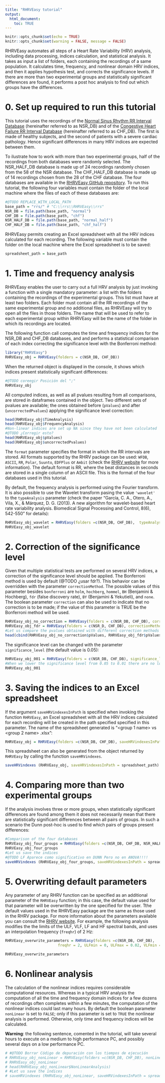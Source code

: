 ```yaml
---
title: "RHRVEasy tutorial"
output: 
  html_document:
    toc: TRUE
---
```


```r
knitr::opts_chunk$set(echo = TRUE)
knitr::opts_chunk$set(warning = FALSE, message = FALSE) 
```

RHRVEasy automates all steps of a Heart Rate Variability (HRV) analysis, including data processing, indices calculation, and statistical analysis. It takes as input a list of folders, each containing the recordings of a same population. It calculates time, frequency, and nonlinear domain HRV indices, and then it applies hypothesis test, and corrects the significance levels. If there are more than two experimental groups and statistically significant differences are found, it performs a post hoc analysis to find out which groups have the differences. 

# 0. Set up required to run this tutorial
This tutorial uses the recordings of the [Normal Sinus Rhythm RR Interval Database](https://physionet.org/content/nsr2db/1.0.0/) (hereinafter referred to as NSR_DB) and of the [Congestive Heart Failure RR Interval Database](https://archive.physionet.org/physiobank/database/chf2db/) (hereinafter referred to as CHF_DB). The first is made of healthy subjects, and the second of patients with a severe cardiac pathology. Hence significant differences in many HRV indices are expected between them.

To ilustrate how to work with more than two experimental groups, half of the recordings from both databases were randomly selected. The NSR_HALF_DB database is made up of 24 recordings randomly chosen from the 58 of the NSR database. The CHF_HALF_DB database is made up of 14 recordings chosen from the 28 of the CHF database. The four databases are available in the [RHRVEasy GitHub repository](https://github.com/sofiabardaji/RHRVEasy). To run this tutorial, the following four variables must contain the folder of the local machine where the files of each of these databases are:
```r
#@TODO REPLACE_WITH_LOCAL_PATH
base_path = "rrs/" # "C:\\rrs\\RHRVEasy\\rrs"
NSR_DB = file.path(base_path, "normal")
CHF_DB = file.path(base_path, "chf")
NSR_HALF_DB = file.path(base_path, "normal_half")
CHF_HALF_DB = file.path(base_path, "chf_half")
```

RHRVEasy permits creating an Excel spreadsheet with all the HRV indices calculated for each recording. The following variable must contain the folder on the local machine where the Excel spreadsheet is to be saved:
```r
spreadsheet_path = base_path
```

# 1. Time and frequency analysis

RHRVEasy enables the user to carry out a full HRV analysis by just invoking a function with a single mandatory parameter: a list with the folders containing the recordings of the experimental groups. This list must have at least two folders. Each folder must contain all the RR recordings of the same experimental group and no additional files, as RHRVEasy will try to open all the files in those folders. The name that will be used to refer to each experimental group within RHRVEasy will be the name of the folder in which its recordings are located.

The following function call computes the time and frequency indices for the NSR_DB and CHF_DB databases, and and performs a statistical comparison of each index correcting the significance level with the Bonferroni method:

```r
library("RHRVEasy")
RHRVEasy_obj = RHRVEasy(folders = c(NSR_DB, CHF_DB))
```

When the returned object is displayed in the console, it shows which indices present statistically significant differences:

```r
#@TODO coreegir Posición del ";"
RHRVEasy_obj
```
All computed indices, as well as all pvalues resulting from all comparisons, are stored in dataframes contained in the object. Two different sets of pvalues are available; the ones obtained before (`pValues`) and after (`uncorrectedPvalues`) applying the significance level correction:

```r
head(RHRVEasy_obj$TimeAnalysis)
head(RHRVEasy_obj$FrequencyAnalysis)
#Non-linear indices are set up NA since they have not been calculated
#@TODO ¿Corregir esto?
head(RHRVEasy_obj$pValues)
head(RHRVEasy_obj$uncorrectedPvalues)
```

The `format` parameter specifies the format in which the RR intervals are stored. All formats supported by the RHRV package can be used: `WFDB`, `ASCII`, `RR`, `Polar`, `Suunto`, `EDFPlus` or `Ambit` (check the [RHRV website](https://rhrv.r-forge.r-project.org/) for more information). The default format is RR, where the beat distances in seconds are stored in a single column of an ASCII file. This is the format of the four databases used in this tutorial.


By default, the frequency analysis is performed using the Fourier transform. It is also possible to use the Wavelet transform pasing the value `'wavelet'` to the `typeAnalysis` parameter (check the paper "García, C. A., Otero, A., Vila, X., & Márquez, D. G. (2013). A new algorithm for wavelet-based heart rate variability analysis. Biomedical Signal Processing and Control, 8(6), 542-550" for details):
```r
RHRVEasy_obj_wavelet = RHRVEasy(folders =c(NSR_DB, CHF_DB),  typeAnalysis = 'wavelet', n_jobs = 1)
RHRVEasy_obj_wavelet
```

# 2. Correction of the significance level

Given that multiple statistical tests are performed on several HRV indices, a correction of the significance level should be applied. The Bonferroni method is used by default (@TODO ¿usar fdr?). This behavior can be overridden with the parameter `correctionMethod`. The possible values of this parameter besides `bonferroni` are `holm`, `hochberg`, `hommel`, `BH` (Benjamini & Hochberg), `fdr` (false discovery rate), `BY` (Benjamini & Yekutieli), and `none`. The boolean parameter `correction` can also be used to indicate that no correction is to be made; if the value of this parameter is TRUE be the Bonferroni method will be used.

```r
RHRVEasy_obj_no_correction = RHRVEasy(folders = c(NSR_DB, CHF_DB), correction = FALSE)
RHRVEasy_obj_fdr = RHRVEasy(folders = c(NSR_D, CHF_DB), correctionMethod = 'fdr')
#Let us compare the pvalues obtained with different correction methods 
head(cbind(RHRVEasy_obj_no_correction$pValues, RHRVEasy_obj_fdr$pValues, RHRVEasy_obj$pValues))
```

The significance level can be changed with the parameter `significance_level` (the default value is 0.05):

```r
RHRVEasy_obj_001 = RHRVEasy(folders = c(NSR_DB, CHF_DB), significance_level = 0.01)
#When we lower the significance level from 0.05 to 0.01 there are no longer significant differences in the SDNNIDX temporal index
RHRVEasy_obj_001
```

# 3. Saving the indices to an Excel spreadsheet

If the argument `saveHRVindexesInPath` is specified when invoking the function `RHRVEasy`, an Excel spreadsheet with all the HRV indices calculated for each recording will be created in the path specified specified in this parameter. The name of the spreadsheet generated is "<group 1 name> vs <group 2 name> .xlsx":

```r
RHRVEasy_obj = RHRVEasy(folders =c(NSR_DB, CHF_DB), saveHRVindexesInPath = spreadsheet_path)
```

This spreadsheet can also be generated from the object returned by `RHRVEasy` by calling the function `saveHRVindexes`.

```r
saveHRVindexes (RHRVEasy_obj, saveHRVindexesInPath = spreadsheet_path)
```

# 4. Comparing more than two experimental groups

If the analysis involves three or more groups, when statistically significant differences are found among them it does not necessarily mean that there are statistically significant differences between all pairs of groups. In such a scenario the Dunn post-hoc is used to find which pairs of groups present differences:

```r
#Comparison of the four databases
RHRVEasy_obj_four_groups = RHRVEasy(folders =c(NSR_DB, CHF_DB, NSR_HALF_DB, CHF_HALF_DB))
RHRVEasy_obj_four_groups
#Let us save the indices
#@TODO LF Aparece como significativo en DUNN Pero no en ANOVA!!!!
saveHRVindexes (RHRVEasy_obj_four_groups, saveHRVindexesInPath = spreadsheet_path)
```


# 5. Overwriting default parameters

Any parameter of any RHRV function can be specified as an additional parameter of the `RHRVEasy` function; in this case, the default value used for that parameter will be overwritten by the one specified for the user. Tthe default values used in the RHRVEasy package are the same as those used in the RHRV package. For more information about the parameters available you can consult the [RHRV website](https://rhrv.r-forge.r-project.org/). For example, the following analysis modifies the the limits of the ULF, VLF, LF and HF spectral bands, and uses an interpolation frequency (`freqhr`) of 2 Hz:

```r
RHRVEasy_overwrite_parameters = RHRVEasy(folders =c(NSR_DB, CHF_DB),
                        freqhr = 2, ULFmin = 0, ULFmax = 0.02, VLFmin = 0.02, VLFmax = 0.07,  LFmin = 0.07, LFmax = 0.20, HFmin = 0.20, HFmax = 0.5 )

RHRVEasy_overwrite_parameters
```

# 6. Nonlinear analysis

The calculation of the nonlinear indices requires considerable computational resources. Whereas in a typical HRV analysis the computation of all the time and frequency domain indices for a few dozens of recordings often completes within a few minutes, the computation of the nonlinear indices could last many hours. By default the boolean parameter `nonLinear` is set to `FALSE`; only if this parameter is set to `TRUE` the nonlinear analysis is performed. Otherwise, only time and frequency indices will be calculated.

**Warning**: the following sentence, comented in the tutorial, will take several hours to execute on a medium to high performance PC, and possibly several days on a low performance PC.

```r
# #@TODO Borrar Código de depuración con los tiempos de ejecución
# RHRVEasy_obj_nonLinear = RHRVEasy(folders =c(NSR_DB, CHF_DB), nonLinear = TRUE)
# RHRVEasy_obj_nonLinear
# head(RHRVEasy_obj_nonLinear$NonLinearAnalysis)
# #Let us save the indices
# saveHRVindexes (RHRVEasy_obj_nonLinear, saveHRVindexesInPath = spreadsheet_path)
```
